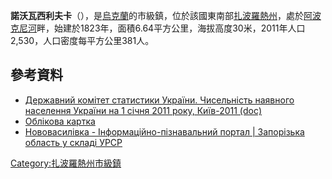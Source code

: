 {{No footnotes|time=2015-09-16T15:25:28+00:00}}
'''諾沃瓦西利夫卡'''（{{lang-uk|Нововасилівка}}），是[[烏克蘭|烏克蘭]]的市級鎮，位於該國東南部[[扎波羅熱州|扎波羅熱州]]，處於[[阿波克尼河|阿波克尼河]]畔，始建於1823年，面積6.64平方公里，海拔高度30米，2011年人口2,530，人口密度每平方公里381人。

{{coord|46|49|45|N|35|45|19|E|scale:30000|display=title}}

==參考資料==
*[https://web.archive.org/web/20121010205321/http://stat6.stat.lviv.ua/PXWEB2007/ukr/publ/2011/chnas.zip Державний комітет статистики України. Чисельність наявного населення України на 1 січня 2011 року, Київ-2011 (doc)]
* [http://gska2.rada.gov.ua/pls/z7502/A005?rdat1=02.07.2008&rf7571=12798 Облікова картка]{{dead link|date=2018年4月 |bot=InternetArchiveBot |fix-attempted=yes }}
* [http://imsu-zaporizhzhya.com/mista-i-sela-zaporizkoi-oblasti/priazovskij-rajon/novovasylivka.html Нововасилівка - Інформаційно-пізнавальний портал | Запорізька область у складі УРСР]{{Wayback|url=http://imsu-zaporizhzhya.com/mista-i-sela-zaporizkoi-oblasti/priazovskij-rajon/novovasylivka.html |date=20150814041355 }}

{{DEFAULTSORT:Нововасилівка}}
[[Category:扎波羅熱州市級鎮|Category:扎波羅熱州市級鎮]]


{{Zaporizhia-geo-stub}}